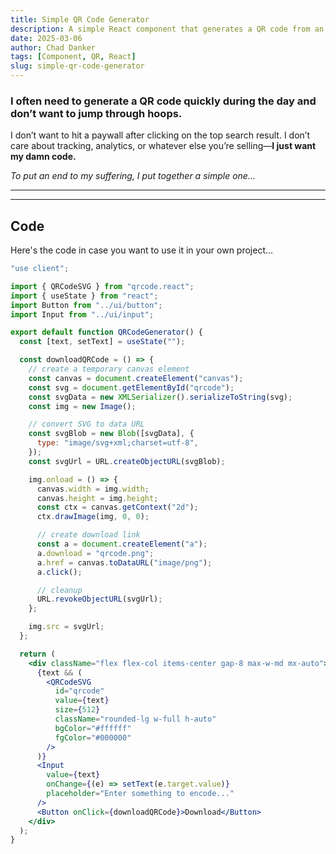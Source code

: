 ```yaml
---
title: Simple QR Code Generator
description: A simple React component that generates a QR code from an input string.
date: 2025-03-06
author: Chad Danker
tags: [Component, QR, React]
slug: simple-qr-code-generator
---
```


### I often need to generate a QR code quickly during the day and don’t want to jump through hoops.

I don’t want to hit a paywall after clicking on the top search result. I don’t care about tracking, analytics, or whatever else you’re selling—**I just want my damn code.**

_To put an end to my suffering, I put together a simple one..._

---

<QRCodeGenerator />

---

## Code

Here's the code in case you want to use it in your own project...

```jsx
"use client";

import { QRCodeSVG } from "qrcode.react";
import { useState } from "react";
import Button from "../ui/button";
import Input from "../ui/input";

export default function QRCodeGenerator() {
  const [text, setText] = useState("");

  const downloadQRCode = () => {
    // create a temporary canvas element
    const canvas = document.createElement("canvas");
    const svg = document.getElementById("qrcode");
    const svgData = new XMLSerializer().serializeToString(svg);
    const img = new Image();

    // convert SVG to data URL
    const svgBlob = new Blob([svgData], {
      type: "image/svg+xml;charset=utf-8",
    });
    const svgUrl = URL.createObjectURL(svgBlob);

    img.onload = () => {
      canvas.width = img.width;
      canvas.height = img.height;
      const ctx = canvas.getContext("2d");
      ctx.drawImage(img, 0, 0);

      // create download link
      const a = document.createElement("a");
      a.download = "qrcode.png";
      a.href = canvas.toDataURL("image/png");
      a.click();

      // cleanup
      URL.revokeObjectURL(svgUrl);
    };

    img.src = svgUrl;
  };

  return (
    <div className="flex flex-col items-center gap-8 max-w-md mx-auto">
      {text && (
        <QRCodeSVG
          id="qrcode"
          value={text}
          size={512}
          className="rounded-lg w-full h-auto"
          bgColor="#ffffff"
          fgColor="#000000"
        />
      )}
      <Input
        value={text}
        onChange={(e) => setText(e.target.value)}
        placeholder="Enter something to encode..."
      />
      <Button onClick={downloadQRCode}>Download</Button>
    </div>
  );
}
```
